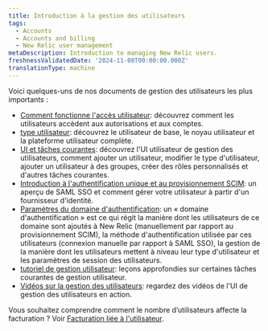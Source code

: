 ```yaml
---
title: Introduction à la gestion des utilisateurs
tags:
  - Accounts
  - Accounts and billing
  - New Relic user management
metaDescription: Introduction to managing New Relic users.
freshnessValidatedDate: '2024-11-08T00:00:00.000Z'
translationType: machine
---
```


Voici quelques-uns de nos documents de gestion des utilisateurs les plus importants :

* [Comment fonctionne l&apos;accès utilisateur](/docs/accounts/accounts-billing/new-relic-one-user-management/user-management-concepts): découvrez comment les utilisateurs accèdent aux autorisations et aux comptes.
* [type utilisateur](/docs/accounts/accounts-billing/new-relic-one-user-management/user-type): découvrez le utilisateur de base, le noyau utilisateur et la plateforme utilisateur complète.
* [UI et tâches courantes](/docs/accounts/accounts-billing/new-relic-one-user-management/user-management-ui-and-tasks/): découvrez l&apos;UI utilisateur de gestion des utilisateurs, comment ajouter un utilisateur, modifier le type d&apos;utilisateur, ajouter un utilisateur à des groupes, créer des rôles personnalisés et d&apos;autres tâches courantes.
* [Introduction à l&apos;authentification unique et au provisionnement SCIM](/docs/accounts/accounts-billing/new-relic-one-user-management/introduction-saml-scim): un aperçu de SAML SSO et comment gérer votre utilisateur à partir d&apos;un fournisseur d&apos;identité.
* [Paramètres du domaine d&apos;authentification](/docs/accounts/accounts-billing/new-relic-one-pricing-users/configure-authentication-domains): un « domaine d&apos;authentification » est ce qui régit la manière dont les utilisateurs de ce domaine sont ajoutés à New Relic (manuellement par rapport au provisionnement SCIM), la méthode d&apos;authentification utilisée par ces utilisateurs (connexion manuelle par rapport à SAML SSO), la gestion de la manière dont les utilisateurs mettent à niveau leur type d&apos;utilisateur et les paramètres de session des utilisateurs.
* [tutoriel de gestion utilisateur](/docs/accounts/accounts-billing/new-relic-one-user-management/tutorial-add-new-user-groups-roles-new-relic-one-user-model): leçons approfondies sur certaines tâches courantes de gestion utilisateur.
* [Vidéos sur la gestion des utilisateurs](/docs/accounts/accounts-billing/new-relic-one-user-management/user-mgmt-videos): regardez des vidéos de l&apos;UI de gestion des utilisateurs en action.

Vous souhaitez comprendre comment le nombre d’utilisateurs affecte la facturation ? Voir [Facturation liée à l&apos;utilisateur](/docs/accounts/accounts-billing/new-relic-one-pricing-users/new-relic-one-pricing-billing#user-count).